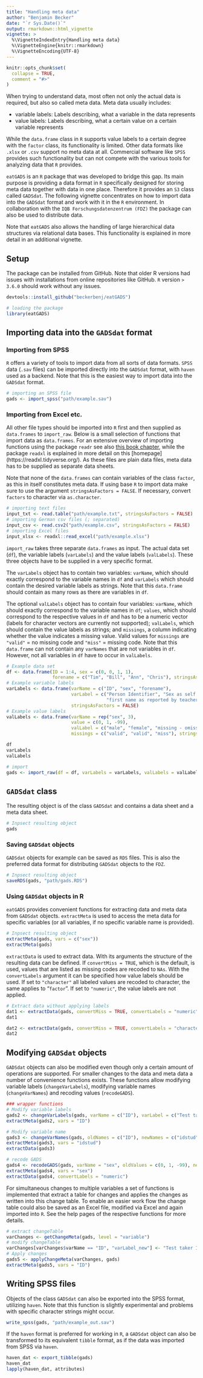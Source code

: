 ---
title: "Handling meta data"
author: "Benjamin Becker"
date: "`r Sys.Date()`"
output: rmarkdown::html_vignette
vignette: >
  %\VignetteIndexEntry{Handling meta data}
  %\VignetteEngine{knitr::rmarkdown}
  %\VignetteEncoding{UTF-8}
---

```{r, include = FALSE}
knitr::opts_chunk$set(
  collapse = TRUE,
  comment = "#>"
)
```

When trying to understand data, most often not only the actual data is required, but also so called meta data. Meta data usually includes:

* variable labels: Labels describing, what a variable in the data represents
* value labels: Labels describing, what a certain value on a certain variable represents

While the `data.frame` class in `R` supports value labels to a certain degree with the `factor` class, its functionality is limited. Other data formats like `.xlsx` or `.csv` support no meta data at all. Commercial software like `SPSS` provides such functionality but can not compete with the various tools for analyzing data that `R` provides.

`eatGADS` is an `R` package that was developed to bridge this gap. Its main purpose is providing a data format in `R` specifically designed for storing meta data together with data in one place. Therefore it provides an `S3` class called `GADSdat`. The following vignette concentrates on how to import data into the `GADSdat` format and work with it in the `R` environment. In collaboration with the `IQB Forschungsdatenzentrum (FDZ)` the package can also be used to distribute data.

Note that `eatGADS` also allows the handling of large hierarchical data structures via relational data bases. This functionality is explained in more detail in an additional vignette. 

## Setup

The package can be installed from GitHub. Note that older R versions had issues with installations from online repositories like GitHub. `R` version `> 3.6.0` should work without any issues.

```{r installation, eval = FALSE}
devtools::install_github("beckerbenj/eatGADS")
```

```{r library, message = FALSE}
# loading the package
library(eatGADS)
```

## Importing data into the `GADSdat` format

### Importing from SPSS

`R` offers a variety of tools to import data from all sorts of data formats. `SPSS` data (`.sav` files) can be imported directly into the `GADSdat` format, with `haven` used as a backend. Note that this is the easiest way to import data into the `GADSdat` format.

```{r import_spss, eval = FALSE}
# importing an SPSS file
gads <- import_spss("path/example.sav")
```

### Importing from Excel etc.

All other file types should be imported into `R` first and then supplied as `data.frames` to `import_raw`. Below is a small selection of functions that import data as `data.frames`. For an extensive overview of importing functions using the package `readr` see also [this book chapter](https://r4ds.had.co.nz/data-import.html), while the package `readxl` is explained in more detail on this [homepage] (https://readxl.tidyverse.org/). As these files are plain data files, meta data has to be supplied as separate data sheets.

Note that none of the `data.frames` can contain variables of the class `factor`, as this in itself constitutes meta data. If using base `R` to import data make sure to use the argument `stringsAsFactors = FALSE`. If necessary, convert `factors` to character via `as.character`.  

```{r import data into r, eval = FALSE}
# importing text files
input_txt <- read.table("path/example.txt", stringsAsFactors = FALSE)
# importing German csv files (; separated)
input_csv <- read.csv2("path/example.csv", stringsAsFactors = FALSE)
# importing Excel files
input_xlsx <- readxl::read_excel("path/example.xlsx")
```

`import_raw` takes three separate `data.frames` as input. The actual data set (`df`), the variable labels (`varLabels`) and the value labels (`valLabels`). These three objects have to be supplied in a very specific format. 

The `varLabels` object has to contain two variables: `varName`, which should exactly correspond to the variable names in `df` and `varLabels` which should contain the desired variable labels as strings. Note that this `data.frame` should contain as many rows as there are variables in `df`.

The optional `valLabels` object has to contain four variables: `varName`, which should exactly correspond to the variable names in `df`; `values`, which should correspond to the respective values in `df` and has to be a numeric vector (labels for character vectors are currently not supported); `valLabels`, which should contain the value labels as strings; and `missings`, a column indicating whether the value indicates a missing value. Valid values for `missings` are `"valid"` = no missing code and `"miss"` = missing code. Note that this `data.frame` can not contain any `varNames` that are not variables in `df`. However, not all variables in `df` have to occur in `valLabels`.

```{r import_raw}
# Example data set
df <- data.frame(ID = 1:4, sex = c(0, 0, 1, 1), 
                 forename = c("Tim", "Bill", "Ann", "Chris"), stringsAsFactors = FALSE)
# Example variable labels
varLabels <- data.frame(varName = c("ID", "sex", "forename"), 
                        varLabel = c("Person Identifier", "Sex as self reported", 
                                     "first name as reported by teacher"), 
                        stringsAsFactors = FALSE)
# Example value labels
valLabels <- data.frame(varName = rep("sex", 3), 
                        value = c(0, 1, -99), 
                        valLabel = c("male", "female", "missing - omission"), 
                        missings = c("valid", "valid", "miss"), stringsAsFactors = FALSE)

df
varLabels
valLabels

# import 
gads <- import_raw(df = df, varLabels = varLabels, valLabels = valLabels)
```

## `GADSdat` class

The resulting object is of the class `GADSdat` and contains a data sheet and a meta data sheet.

```{r print gads}
# Inpsect resulting object 
gads 
```

### Saving `GADSdat` objects

`GADSdat` objects for example can be saved as `RDS` files. This is also the preferred data format for distributing `GADSdat` objects to the `FDZ`.

```{r save gads, eval = FALSE}
# Inpsect resulting object 
saveRDS(gads, "path/gads.RDS")
```


### Using `GADSdat` objects in R

`eatGADS` provides convenient functions for extracting data and meta data from `GADSdat` objects. `extractMeta` is used to access the meta data for specific variables (or all variables, if no specific variable name is provided).  

```{r extractMeta}
# Inpsect resulting object 
extractMeta(gads, vars = c("sex"))
extractMeta(gads)
```

`extractData` is used to extract data. With its arguments the structure of the resulting data can be defined. If `convertMiss = TRUE`, which is the default, is used, values that are listed as missing codes are recoded to `NAs`. With the `convertLabels` argument it can be specified how value labels should be used. If set to `"character"` all labeled values are recoded to character, the same applies to "`factor`". If set to `"numeric"`, the value labels are not applied. 

```{r extractData, message = FALSE}
# Extract data without applying labels
dat1 <- extractData(gads, convertMiss = TRUE, convertLabels = "numeric")
dat1

dat2 <- extractData(gads, convertMiss = TRUE, convertLabels = "character")
dat2

```

## Modifying `GADSdat` objects

`GADSdat` objects can also be modified even though only a certain amount of operations are supported. For smaller changes to the data and meta data a number of convenience functions exists. These functions allow modifying variable labels (`changeVarLabels`), modifying variable names (`changeVarNames`) and recoding values (`recodeGADS`).

```{r modify wrappers}
### wrapper functions
# Modify variable labels
gads2 <- changeVarLabels(gads, varName = c("ID"), varLabel = c("Test taker ID"))
extractMeta(gads2, vars = "ID")

# Modify variable name
gads3 <- changeVarNames(gads, oldNames = c("ID"), newNames = c("idstud"))
extractMeta(gads3, vars = "idstud")
extractData(gads3)

# recode GADS
gads4 <- recodeGADS(gads, varName = "sex", oldValues = c(0, 1, -99), newValues = c(1, 2, 99))
extractMeta(gads4, vars = "sex")
extractData(gads4, convertLabels = "numeric")

```

For simultaneous changes to multiple variables a set of functions is implemented that extract a table for changes and applies the changes as written into this change table. To enable an easier work flow the change table could also be saved as an Excel file, modified via Excel and again imported into `R`. See the help pages of the respective functions for more details. 


```{r modify changeTable}
# extract changeTable
varChanges <- getChangeMeta(gads, level = "variable")
# modify changeTable
varChanges[varChanges$varName == "ID", "varLabel_new"] <- "Test taker ID"
# Apply changes
gads5 <- applyChangeMeta(varChanges, gads)
extractMeta(gads5, vars = "ID")
```

## Writing SPSS files

Objects of the class `GADSdat` can also be exported into the SPSS format, utilizing `haven`. Note that this function is slightly experimental and problems with specific character strings might occur.

```{r write spss, eval = FALSE}
write_spss(gads, "path/example_out.sav")
```

If the `haven` format is preferred for working in `R`, a `GADSdat` object can also be transformed to its equivalent `tibble` format, as if the data was imported from SPSS via `haven`. 

```{r export to haven, eval = TRUE}
haven_dat <- export_tibble(gads)
haven_dat
lapply(haven_dat, attributes)
```

